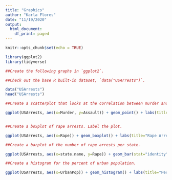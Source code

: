 ```yaml
---
title: "Graphics"
author: "Karla Flores"
date: "11/19/2020"
output:
  html_document:
    df_print: paged
---
```


```r
knitr::opts_chunk$set(echo = TRUE)
```

```r
library(ggplot2)
library(tidyverse)

```


```r
##Create the following graphs in `ggplot2`.

##Check out the base R built-in dataset, `data("USArrests")`.

data("USArrests")
head("USArrests")

```

```r

##Create a scatterplot that looks at the correlation between murder and assault arrests. Label the x and y axes and title the graph.

ggplot(USArrests, aes(x=Murder, y=Assault)) + geom_point() + labs(title="Murder and Assault Arrests Relationship")



```

```r

##Create a boxplot of rape arrests. Label the plot.

ggplot(USArrests, aes(x=Rape)) + geom_boxplot() + labs(title="Rape Arrests")


```

```r
##Create a barplot of the number of rape arrests per state.

ggplot(USArrests, aes(x=state.name, y=Rape)) + geom_bar(stat="identity", fill="#E69F00") + labs(title="Rape Arrests per State")

```

```r

##Create a histogram for the percent of urban population.

ggplot(USArrests, aes(x=UrbanPop)) + geom_histogram() + labs(title="Percent of Urban Population")

```

